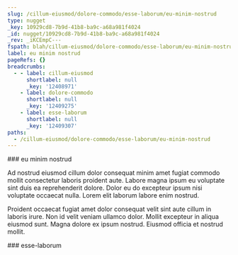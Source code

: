```yaml
---
slug: /cillum-eiusmod/dolore-commodo/esse-laborum/eu-minim-nostrud
type: nugget
_key: 10929cd8-7b9d-41b8-ba9c-a68a981f4024
_id: nugget/10929cd8-7b9d-41b8-ba9c-a68a981f4024
_rev: _iKCEmpC---
fspath: blah/cillum-eiusmod/dolore-commodo/esse-laborum/eu-minim-nostrud.md
label: eu minim nostrud
pageRefs: {}
breadcrumbs:
  - - label: cillum-eiusmod
      shortlabel: null
      _key: '12408971'
    - label: dolore-commodo
      shortlabel: null
      _key: '12409275'
    - label: esse-laborum
      shortlabel: null
      _key: '12409307'
paths:
  - /cillum-eiusmod/dolore-commodo/esse-laborum/eu-minim-nostrud
---
```


<NuggetArea>
<Nugget slug="/cillum-eiusmod/dolore-commodo/esse-laborum/eu-minim-nostrud" type="nugget" _key="10929cd8-7b9d-41b8-ba9c-a68a981f4024" _id="nugget/10929cd8-7b9d-41b8-ba9c-a68a981f4024" _rev="_iKCEmpC---" fspath="blah/cillum-eiusmod/dolore-commodo/esse-laborum/eu-minim-nostrud.md" label="eu minim nostrud" paths="/cillum-eiusmod/dolore-commodo/esse-laborum/eu-minim-nostrud">
<NuggetBody>
### eu minim nostrud

Ad nostrud eiusmod cillum dolor consequat minim amet fugiat commodo mollit consectetur laboris proident aute. Labore magna ipsum eu voluptate sint duis ea reprehenderit dolore. Dolor eu do excepteur ipsum nisi voluptate occaecat nulla. Lorem elit laborum labore enim nostrud.

Proident occaecat fugiat amet dolor consequat velit sint aute cillum in laboris irure. Non id velit veniam ullamco dolor. Mollit excepteur in aliqua eiusmod sunt. Magna dolore ex ipsum nostrud. Eiusmod officia et nostrud mollit.

</NuggetBody>
<Breadcrumbs>
<Crumbs>
<Crumb _key="12408971" label="cillum-eiusmod" /><Crumb _key="12409275" label="dolore-commodo" /><Crumb _key="12409307" label="esse-laborum" />
</Crumbs>
</Breadcrumbs>
</Nugget>

<NuggetsInbound>
</NuggetsInbound>
<NuggetsOutbound>
</NuggetsOutbound>
</NuggetArea>
<PassagesInbound>
<Passage direction="inbound" type="passage" _key="12409307" _id="passage/12409307" _rev="_iKCEmp---_" label="esse-laborum" passage="esse-laborum" fspath="blah/cillum-eiusmod/dolore-commodo/esse-laborum" paths="/cillum-eiusmod/dolore-commodo/esse-laborum" slug="/cillum-eiusmod/dolore-commodo/esse-laborum">
<NuggetBody>
### esse-laborum

</NuggetBody>
<Breadcrumbs>
<Crumbs>
<Crumb _key="12408971" label="cillum-eiusmod" /><Crumb _key="12409275" label="dolore-commodo" />
</Crumbs>
</Breadcrumbs>
</Passage>

</PassagesInbound>
<PassagesOutbound>
</PassagesOutbound>